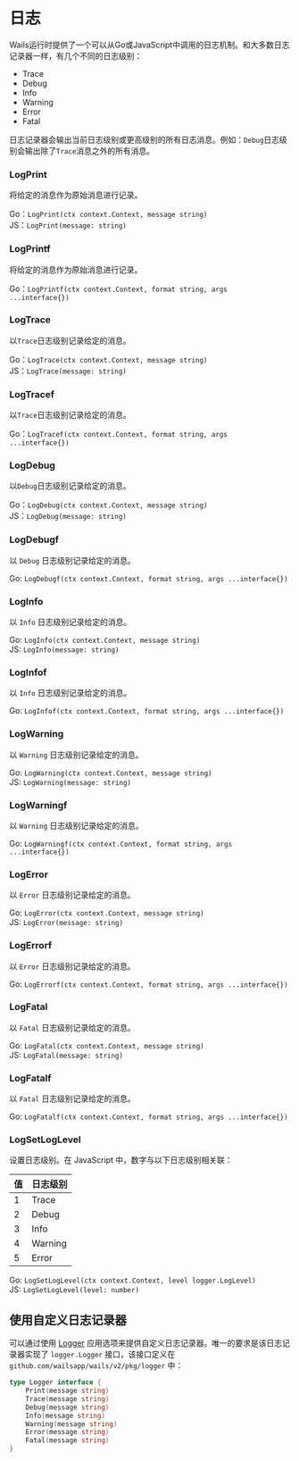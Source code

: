 # 日志

Wails运行时提供了一个可以从Go或JavaScript中调用的日志机制。和大多数日志记录器一样，有几个不同的日志级别：

- Trace
- Debug
- Info
- Warning
- Error
- Fatal

日志记录器会输出当前日志级别或更高级别的所有日志消息。例如：`Debug`日志级别会输出除了`Trace`消息之外的所有消息。

### LogPrint

将给定的消息作为原始消息进行记录。

Go：`LogPrint(ctx context.Context, message string)`<br/>
JS：`LogPrint(message: string)`

### LogPrintf

将给定的消息作为原始消息进行记录。

Go：`LogPrintf(ctx context.Context, format string, args ...interface{})`<br/>

### LogTrace

以`Trace`日志级别记录给定的消息。

Go：`LogTrace(ctx context.Context, message string)`<br/>
JS：`LogTrace(message: string)`

### LogTracef

以`Trace`日志级别记录给定的消息。

Go：`LogTracef(ctx context.Context, format string, args ...interface{})`<br/>

### LogDebug

以`Debug`日志级别记录给定的消息。

Go：`LogDebug(ctx context.Context, message string)`<br/>
JS：`LogDebug(message: string)`

### LogDebugf

以 `Debug` 日志级别记录给定的消息。

Go: `LogDebugf(ctx context.Context, format string, args ...interface{})`<br/>

### LogInfo

以 `Info` 日志级别记录给定的消息。

Go: `LogInfo(ctx context.Context, message string)`<br/>
JS: `LogInfo(message: string)`

### LogInfof

以 `Info` 日志级别记录给定的消息。

Go: `LogInfof(ctx context.Context, format string, args ...interface{})`<br/>

### LogWarning

以 `Warning` 日志级别记录给定的消息。

Go: `LogWarning(ctx context.Context, message string)`<br/>
JS: `LogWarning(message: string)`

### LogWarningf

以 `Warning` 日志级别记录给定的消息。

Go: `LogWarningf(ctx context.Context, format string, args ...interface{})`<br/>

### LogError

以 `Error` 日志级别记录给定的消息。

Go: `LogError(ctx context.Context, message string)`<br/>
JS: `LogError(message: string)`

### LogErrorf

以 `Error` 日志级别记录给定的消息。

Go: `LogErrorf(ctx context.Context, format string, args ...interface{})`<br/>

### LogFatal

以 `Fatal` 日志级别记录给定的消息。

Go: `LogFatal(ctx context.Context, message string)`<br/>
JS: `LogFatal(message: string)`

### LogFatalf

以 `Fatal` 日志级别记录给定的消息。

Go: `LogFatalf(ctx context.Context, format string, args ...interface{})`<br/>

### LogSetLogLevel

设置日志级别。在 JavaScript 中，数字与以下日志级别相关联：

| 值   | 日志级别   |
| ---- | ---------- |
| 1    | Trace      |
| 2    | Debug      |
| 3    | Info       |
| 4    | Warning    |
| 5    | Error      |

Go: `LogSetLogLevel(ctx context.Context, level logger.LogLevel)`<br/>
JS: `LogSetLogLevel(level: number)`

## 使用自定义日志记录器

可以通过使用 [Logger](../options.mdx#logger) 应用选项来提供自定义日志记录器。唯一的要求是该日志记录器实现了 `logger.Logger` 接口，该接口定义在 `github.com/wailsapp/wails/v2/pkg/logger` 中：

```go title="logger.go"
type Logger interface {
	Print(message string)
	Trace(message string)
	Debug(message string)
	Info(message string)
	Warning(message string)
	Error(message string)
	Fatal(message string)
}
```